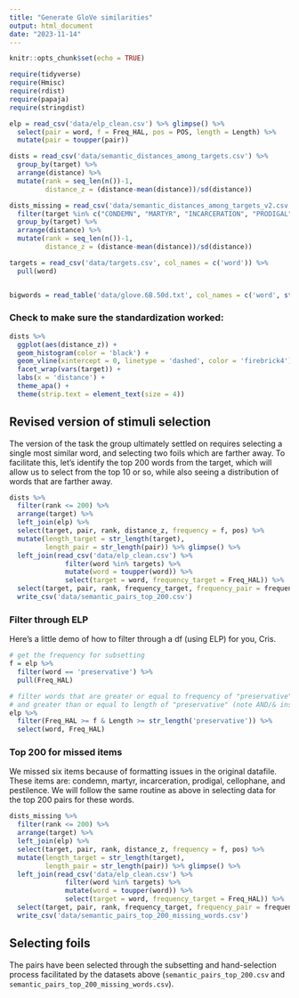 ```yaml
---
title: "Generate GloVe similarities"
output: html_document
date: "2023-11-14"
---
```


```r
knitr::opts_chunk$set(echo = TRUE)

require(tidyverse)
require(Hmisc)
require(rdist)
require(papaja)
require(stringdist)

elp = read_csv('data/elp_clean.csv') %>% glimpse() %>% 
  select(pair = word, f = Freq_HAL, pos = POS, length = Length) %>% 
  mutate(pair = toupper(pair))

dists = read_csv('data/semantic_distances_among_targets.csv') %>% 
  group_by(target) %>% 
  arrange(distance) %>% 
  mutate(rank = seq_len(n())-1,
         distance_z = (distance-mean(distance))/sd(distance))

dists_missing = read_csv('data/semantic_distances_among_targets_v2.csv') %>% 
  filter(target %in% c("CONDEMN", "MARTYR", "INCARCERATION", "PRODIGAL", "CELLOPHANE", "PESTILENCE")) %>% 
  group_by(target) %>% 
  arrange(distance) %>% 
  mutate(rank = seq_len(n())-1,
         distance_z = (distance-mean(distance))/sd(distance))

targets = read_csv('data/targets.csv', col_names = c('word')) %>% 
  pull(word)


bigwords = read_table('data/glove.6B.50d.txt', col_names = c('word', str_c('d', c(1:50))))
```


### Check to make sure the standardization worked:

```r
dists %>% 
  ggplot(aes(distance_z)) +
  geom_histogram(color = 'black') +
  geom_vline(xintercept = 0, linetype = 'dashed', color = 'firebrick4') +
  facet_wrap(vars(target)) +
  labs(x = 'distance') +
  theme_apa() +
  theme(strip.text = element_text(size = 4))

```

## Revised version of stimuli selection
The version of the task the group ultimately settled on requires selecting a single most similar word, and selecting two foils which are farther away. To facilitate this, let's identify the top 200 words from the target, which will allow us to select from the top 10 or so, while also seeing a distribution of words that are farther away.

```r
dists %>% 
  filter(rank <= 200) %>% 
  arrange(target) %>% 
  left_join(elp) %>%
  select(target, pair, rank, distance_z, frequency = f, pos) %>% 
  mutate(length_target = str_length(target),
         length_pair = str_length(pair)) %>% glimpse() %>% 
  left_join(read_csv('data/elp_clean.csv') %>% 
              filter(word %in% targets) %>% 
              mutate(word = toupper(word)) %>% 
              select(target = word, frequency_target = Freq_HAL)) %>% 
  select(target, pair, rank, frequency_target, frequency_pair = frequency, length_target, length_pair, distance_z, pos) %>% 
  write_csv('data/semantic_pairs_top_200.csv')

```

### Filter through ELP
Here's a little demo of how to filter through a df (using ELP) for you, Cris.
```r

# get the frequency for subsetting
f = elp %>% 
  filter(word == 'preservative') %>% 
  pull(Freq_HAL)

# filter words that are greater or equal to frequency of "preservative"
# and greater than or equal to length of "preservative" (note AND/& instead of OR/|)
elp %>% 
  filter(Freq_HAL >= f & Length >= str_length('preservative')) %>% 
  select(word, Freq_HAL)


```


### Top 200 for missed items
We missed six items because of formatting issues in the original datafile. These items are: condemn, martyr, incarceration, prodigal, cellophane, and pestilence. We will follow the same routine as above in selecting data for the top 200 pairs for these words.

```r
dists_missing %>% 
  filter(rank <= 200) %>% 
  arrange(target) %>% 
  left_join(elp) %>%
  select(target, pair, rank, distance_z, frequency = f, pos) %>% 
  mutate(length_target = str_length(target),
         length_pair = str_length(pair)) %>% glimpse() %>% 
  left_join(read_csv('data/elp_clean.csv') %>% 
              filter(word %in% targets) %>% 
              mutate(word = toupper(word)) %>% 
              select(target = word, frequency_target = Freq_HAL)) %>% 
  select(target, pair, rank, frequency_target, frequency_pair = frequency, length_target, length_pair, distance_z, pos) %>% 
  write_csv('data/semantic_pairs_top_200_missing_words.csv')

```


## Selecting foils
The pairs have been selected through the subsetting and hand-selection process facilitated by the datasets above (`semantic_pairs_top_200.csv` and `semantic_pairs_top_200_missing_words.csv`). 


